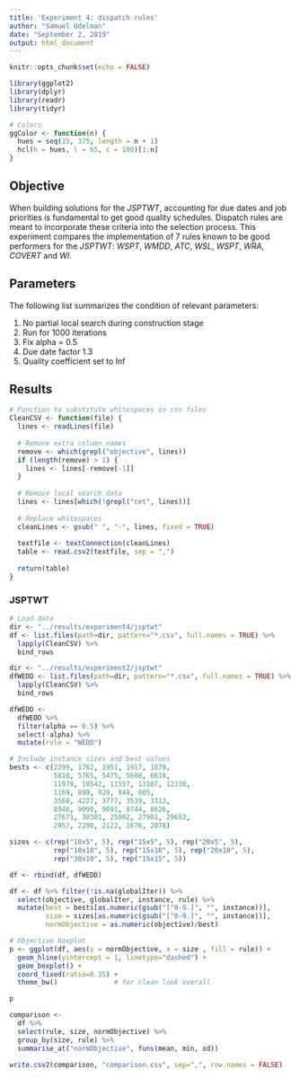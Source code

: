 ```yaml
---
title: 'Experiment 4: dispatch rules'
author: "Samuel Udelman"
date: "September 2, 2019"
output: html_document
---
```


```r
knitr::opts_chunk$set(echo = FALSE)
```

```r
library(ggplot2)
library(dplyr)
library(readr)
library(tidyr)

# Colors
ggColor <- function(n) {
  hues = seq(15, 375, length = n + 1)
  hcl(h = hues, l = 65, c = 100)[1:n]
}

```

## Objective

When building solutions for the _JSPTWT_, accounting for due dates and job priorities is fundamental to get good quality schedules. Dispatch rules are meant to incorporate these criteria into the selection process. This experiment compares the implementation of 7 rules known to be good performers for the _JSPTWT_: *WSPT*, *WMDD*, *ATC*, *WSL*, *WSPT*, *WRA*, *COVERT* and *WI*.

## Parameters
The following list summarizes the condition of relevant parameters:

1. No partial local search during construction stage
2. Run for 1000 iterations
3. Fix alpha = 0.5
5. Due date factor 1.3
6. Quality coefficient set to Inf

## Results
```r
# Function to substitute whitespaces in csv files
CleanCSV <- function(file) {
  lines <- readLines(file)
  
  # Remove extra column names
  remove <- which(grepl("objective", lines))
  if (length(remove) > 1) {
    lines <- lines[-remove[-1]]
  }
  
  # Remove local search data
  lines <- lines[which(!grepl("cet", lines))]
  
  # Replace whitespaces
  cleanLines <- gsub(" ", "-", lines, fixed = TRUE)
  
  textfile <- textConnection(cleanLines)
  table <- read.csv2(textfile, sep = ",")
  
  return(table)
}
```

### JSPTWT

```r
# Load data
dir <- "../results/experiment4/jsptwt"
df <- list.files(path=dir, pattern="*.csv", full.names = TRUE) %>% 
  lapply(CleanCSV) %>% 
  bind_rows 

dir <- "../results/experiment2/jsptwt"
dfWEDD <- list.files(path=dir, pattern="*.csv", full.names = TRUE) %>% 
  lapply(CleanCSV) %>% 
  bind_rows 

dfWEDD <- 
  dfWEDD %>% 
  filter(alpha == 0.5) %>%
  select(-alpha) %>%
  mutate(rule = "WEDD")

# Include instance sizes and best values
bests <- c(2299, 1762, 1951, 1917, 1878,
           5810, 5765, 5475, 5608, 6618,
           11978, 10542, 11557, 13107, 12330,
           1169, 899, 929, 948, 805, 
           3560, 4227, 3777, 3539, 3313,
           8946, 9090, 9091, 8744, 8626,
           27671, 30301, 25902, 27901, 29652,
           2957, 2290, 2122, 1676, 2078)

sizes <- c(rep("10x5", 5), rep("15x5", 5), rep("20x5", 5),
           rep("10x10", 5), rep("15x10", 5), rep("20x10", 5),
           rep("30x10", 5), rep("15x15", 5))

df <- rbind(df, dfWEDD)

df <- df %>% filter(!is.na(globalIter)) %>% 
  select(objective, globalIter, instance, rule) %>%
  mutate(best = bests[as.numeric(gsub("[^0-9.]", "", instance))], 
         size = sizes[as.numeric(gsub("[^0-9.]", "", instance))],
         normObjective = as.numeric(objective)/best)
```

```r
# Objective boxplot
p <- ggplot(df, aes(y = normObjective, x = size , fill = rule)) + 
  geom_hline(yintercept = 1, linetype="dashed") +
  geom_boxplot() +
  coord_fixed(ratio=0.35) +
  theme_bw()              # for clean look overall

p
```

```r
comparison <-
  df %>%
  select(rule, size, normObjective) %>% 
  group_by(size, rule) %>% 
  summarise_at("normObjective", funs(mean, min, sd))

write.csv2(comparison, "comparison.csv", sep=",", row.names = FALSE)
```